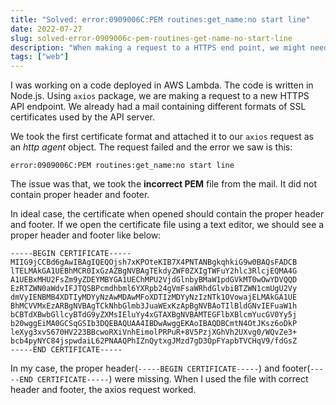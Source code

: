 ```yaml
---
title: "Solved: error:0909006C:PEM routines:get_name:no start line"
date: 2022-07-27
slug: solved-error-0909006c-pem-routines-get-name-no-start-line
description: "When making a request to a HTTPS end point, we might need to pass the certificate also. This error usually comes if the certificate file is invalid."
tags: ["web"]
---
```


I was working on a code deployed in AWS Lambda. The code is written in Node.js. Using `axios` package, we are making a request to a new HTTPS API endpoint. We already had a mail containing different formats of SSL certificates used by the API server.

We took the first certificate format and attached it to our `axios` request as an _http agent_ object. The request failed and the error we saw is this:

```
error:0909006C:PEM routines:get_name:no start line
```

The issue was that, we took the **incorrect PEM** file from the mail. It did not contain proper header and footer.

In ideal case, the certificate when opened should contain the proper header and footer. If we open the certificate file using a text editor, we should see a proper header and footer like below:

```
-----BEGIN CERTIFICATE-----
MIIG9jCCBd6gAwIBAgIQEQOjsh7xKPOteKIB7X4PNTANBgkqhkiG9w0BAQsFADCB
lTELMAkGA1UEBhMCR0IxGzAZBgNVBAgTEkdyZWF0ZXIgTWFuY2hlc3RlcjEQMA4G
A1UEBxMHU2FsZm9yZDEYMBYGA1UEChMPU2VjdGlnbyBMaW1pdGVkMT0wOwYDVQQD
EzRTZWN0aWdvIFJTQSBPcmdhbml6YXRpb24gVmFsaWRhdGlvbiBTZWN1cmUgU2Vy
dmVyIENBMB4XDTIyMDYyNzAwMDAwMFoXDTIzMDYyNzIzNTk1OVowajELMAkGA1UE
BhMCVVMxEzARBgNVBAgTCkNhbGlmb3JuaWExKzApBgNVBAoTIlBldGNvIEFuaW1h
bCBTdXBwbGllcyBTdG9yZXMsIEluYy4xGTAXBgNVBAMTEGFlbXBlcmYucGV0Yy5j
b20wggEiMA0GCSqGSIb3DQEBAQUAA4IBDwAwggEKAoIBAQDBCmtN4OtJKsz6oDkP
leXyg3xvS670HV223BBcwoRXiVnhEimolPRPuR+8V5PzjXGhVh2UXvg0/WQvZe3+
bcb4pyNYC84jspwdaiL62PNAAQPhIZnQytxgJMzd7gD3OpFYapbTVCHqV9/fdGsZ
-----END CERTIFICATE-----
```

In my case, the proper header(`-----BEGIN CERTIFICATE-----`) and footer(`-----END CERTIFICATE-----`) were missing. When I used the file with correct header and footer, the axios request worked.
